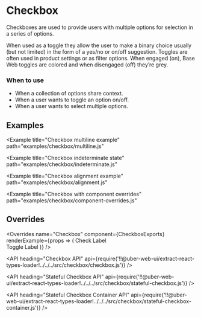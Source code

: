 <!--
Copyright (c) 2018 Uber Technologies, Inc.

This source code is licensed under the MIT license found in the
LICENSE file in the root directory of this source tree.
-->





# Checkbox

Checkboxes are used to provide users with multiple options for selection in a series of options.

When used as a toggle they allow the user to make a binary choice usually (but not limited) in
the form of a yes/no or on/off suggestion. Toggles are often used in product settings or as filter
options. When engaged (on), Base Web toggles are colored and when disengaged (off) they’re grey.

### When to use

- When a collection of options share context.
- When a user wants to toggle an option on/off.
- When a user wants to select multiple options.

## Examples

<Example title="Checkbox basic usage" path="examples/checkbox/basic.js">
  <Basic />
</Example>

<Example
  title="Checkbox multiline example"
  path="examples/checkbox/multiline.js"
>
  <Multiline />
</Example>

<Example title="Checkbox with error" path="examples/checkbox/error.js">
  <Error />
</Example>

<Example
  title="Checkbox indeterminate state"
  path="examples/checkbox/indeterminate.js"
>
  <Indeterminate />
</Example>

<Example title="Checkbox disabled example" path="examples/checkbox/disabled.js">
  <Disabled />
</Example>

<Example
  title="Checkbox alignment example"
  path="examples/checkbox/alignment.js"
>
  <Alignment />
</Example>

<Example title="Checkbox with overrides" path="examples/checkbox/overrides.js">
  <Customization />
</Example>

<Example
  title="Checkbox with component overrides"
  path="examples/checkbox/component-overrides.js"
>
  <ComponentOverrides />
</Example>

<Example title="Checkbox focus with button" path="examples/checkbox/focus.js">
  <Focus />
</Example>

<Example title="Checkbox as a toggle" path="examples/checkbox/toggle.js">
  <Toggle />
</Example>

## Overrides

<Overrides
  name="Checkbox"
  component={CheckboxExports}
  renderExample={props => (
    <Block width="200px" marginTop="scale400">
      <StatefulCheckbox onChange={console.log} overrides={props.overrides}>
        Check Label
      </StatefulCheckbox>
      <br />
      <StatefulCheckbox
        checkmarkType={STYLE_TYPE.toggle}
        overrides={props.overrides}
      >
        Toggle Label
      </StatefulCheckbox>
    </Block>
  )}
/>

<API
  heading="Checkbox API"
  api={require('!!@uber-web-ui/extract-react-types-loader!../../../src/checkbox/checkbox.js')}
/>

<API
  heading="Stateful Checkbox API"
  api={require('!!@uber-web-ui/extract-react-types-loader!../../../src/checkbox/stateful-checkbox.js')}
/>

<API
  heading="Stateful Checkbox Container API"
  api={require('!!@uber-web-ui/extract-react-types-loader!../../../src/checkbox/stateful-checkbox-container.js')}
/>
